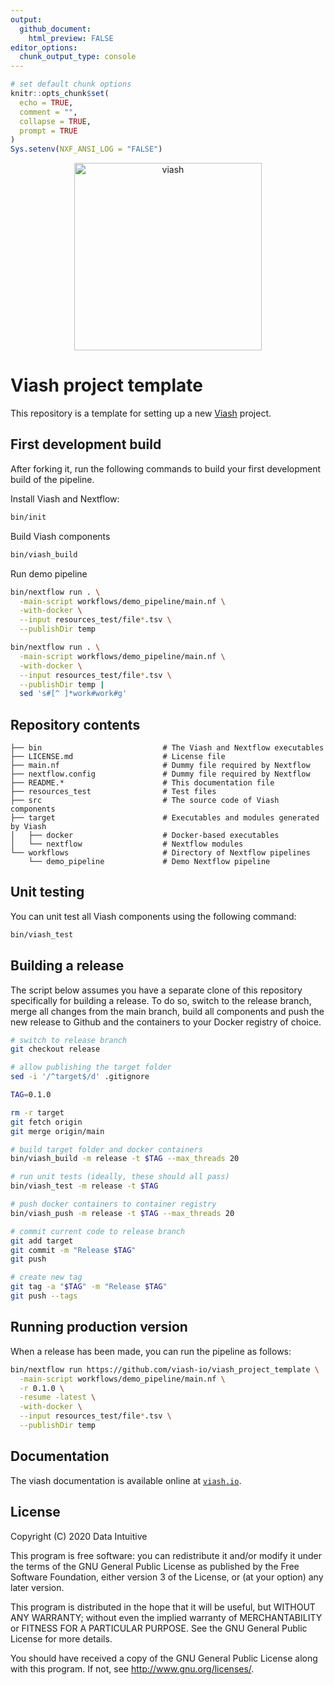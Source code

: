 ```yaml
---
output:
  github_document:
    html_preview: FALSE
editor_options: 
  chunk_output_type: console
---
```


```r
# set default chunk options
knitr::opts_chunk$set(
  echo = TRUE,
  comment = "",
  collapse = TRUE,
  prompt = TRUE
)
Sys.setenv(NXF_ANSI_LOG = "FALSE")
```

<!-- README.md is generated from README.Rmd using rmarkdown. Please edit that file -->

<p align="center">
  <a href="https://viash.io/">
    <img alt="viash" src="https://viash.io/logo/viash_large.svg" width="300">
  </a>
</p>

# Viash project template

This repository is a template for setting up a new [Viash](https://viash.io) project.

## First development build
After forking it, run the following commands to build your first
development build of the pipeline.

Install Viash and Nextflow:
```sh
bin/init
```

Build Viash components
```sh
bin/viash_build
```

Run demo pipeline
```sh
bin/nextflow run . \
  -main-script workflows/demo_pipeline/main.nf \
  -with-docker \
  --input resources_test/file*.tsv \
  --publishDir temp
```
```sh
bin/nextflow run . \
  -main-script workflows/demo_pipeline/main.nf \
  -with-docker \
  --input resources_test/file*.tsv \
  --publishDir temp |
  sed 's#[^ ]*work#work#g'
```

## Repository contents

```
├── bin                           # The Viash and Nextflow executables
├── LICENSE.md                    # License file
├── main.nf                       # Dummy file required by Nextflow
├── nextflow.config               # Dummy file required by Nextflow
├── README.*                      # This documentation file
├── resources_test                # Test files
├── src                           # The source code of Viash components
├── target                        # Executables and modules generated by Viash
│   ├── docker                    # Docker-based executables
│   └── nextflow                  # Nextflow modules
└── workflows                     # Directory of Nextflow pipelines
    └── demo_pipeline             # Demo Nextflow pipeline
```

## Unit testing

You can unit test all Viash components using the following command:

```sh
bin/viash_test
```

## Building a release

The script below assumes you have a separate clone of this repository
specifically for building a release. To do so, switch to the release
branch, merge all changes from the main branch, build all components
and push the new release to Github and the containers to your Docker
registry of choice.

```sh
# switch to release branch
git checkout release

# allow publishing the target folder
sed -i '/^target$/d' .gitignore

TAG=0.1.0

rm -r target
git fetch origin
git merge origin/main

# build target folder and docker containers
bin/viash_build -m release -t $TAG --max_threads 20

# run unit tests (ideally, these should all pass)
bin/viash_test -m release -t $TAG

# push docker containers to container registry
bin/viash_push -m release -t $TAG --max_threads 20

# commit current code to release branch
git add target
git commit -m "Release $TAG"
git push 

# create new tag
git tag -a "$TAG" -m "Release $TAG"
git push --tags
```

## Running production version

When a release has been made, you can run the pipeline as follows:

```sh
bin/nextflow run https://github.com/viash-io/viash_project_template \
  -main-script workflows/demo_pipeline/main.nf \
  -r 0.1.0 \
  -resume -latest \
  -with-docker \
  --input resources_test/file*.tsv \
  --publishDir temp
```

## Documentation

The viash documentation is available online at [`viash.io`](https://viash.io).

## License

Copyright (C) 2020 Data Intuitive

This program is free software: you can redistribute it and/or modify it
under the terms of the GNU General Public License as published by the
Free Software Foundation, either version 3 of the License, or (at your
option) any later version.

This program is distributed in the hope that it will be useful, but
WITHOUT ANY WARRANTY; without even the implied warranty of
MERCHANTABILITY or FITNESS FOR A PARTICULAR PURPOSE. See the GNU General
Public License for more details.

You should have received a copy of the GNU General Public License along
with this program. If not, see <http://www.gnu.org/licenses/>.

